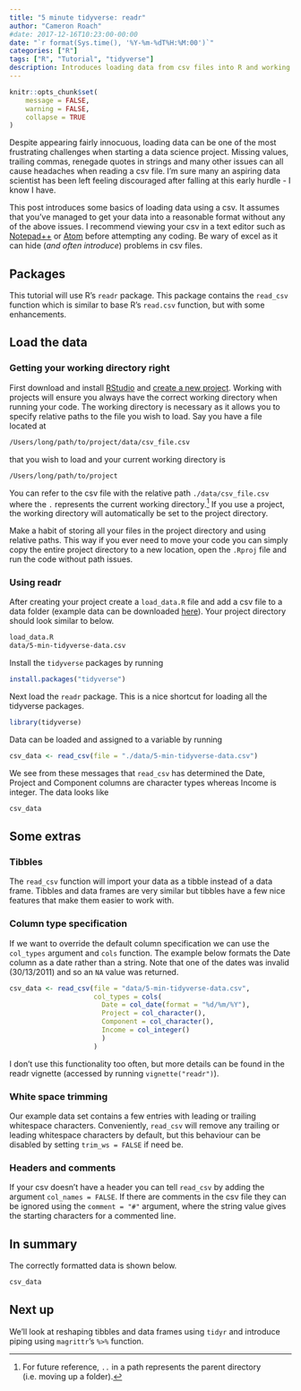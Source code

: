 ```yaml
---
title: "5 minute tidyverse: readr"
author: "Cameron Roach"
#date: 2017-12-16T10:23:00-00:00
date: "`r format(Sys.time(), '%Y-%m-%dT%H:%M:00')`"
categories: ["R"]
tags: ["R", "Tutorial", "tidyverse"]
description: Introduces loading data from csv files into R and working with RStudio projects.
---
```


```r
knitr::opts_chunk$set(
	message = FALSE,
	warning = FALSE,
	collapse = TRUE
)
```


Despite appearing fairly innocuous, loading data can be one of the most frustrating challenges when starting a data science project. Missing values, trailing commas, renegade quotes in strings and many other issues can all cause headaches when reading a csv file. I'm sure many an aspiring data scientist has been left feeling discouraged after falling at this early hurdle - I know I have.

This post introduces some basics of loading data using a csv. It assumes that you've managed to get your data into a reasonable format without any of the above issues. I recommend viewing your csv in a text editor such as [Notepad++](https://notepad-plus-plus.org/) or [Atom](https://atom.io/) before attempting any coding. Be wary of excel as it can hide (_and often introduce_) problems in csv files.

## Packages

This tutorial will use R's `readr` package. This package contains the `read_csv` function which is similar to base R's `read.csv` function, but with some enhancements.

## Load the data

### Getting your working directory right

First download and install [RStudio](https://www.rstudio.com/products/rstudio/) and [create a new project](https://support.rstudio.com/hc/en-us/articles/200526207-Using-Projects). Working with projects will ensure you always have the correct working directory when running your code. The working directory is necessary as it allows you to specify relative paths to the file you wish to load. Say you have a file located at

```bash
/Users/long/path/to/project/data/csv_file.csv
```

that you wish to load and your current working directory is

```bash
/Users/long/path/to/project
```

You can refer to the csv file with the relative path `./data/csv_file.csv` where the `.` represents the current working directory.^[For future reference, `..` in a path represents the parent directory (i.e. moving up a folder).] If you use a project, the working directory will automatically be set to the project directory.

<!-- A few guidelines to avoid problems: -->

<!-- 1. Use RStudio. -->
<!-- 2. Work with projects in RStudio. -->
<!-- 3. Save all your R scripts and data in the project directory. -->
<!-- 4. Use relative paths to refer to files. -->

Make a habit of storing all your files in the project directory and using relative paths. This way if you ever need to move your code you can simply copy the entire project directory to a new location, open the `.Rproj` file and run the code without path issues.

<!-- You can also easily switch projects in RStudio using the project dropdown menu and the working directory will automatically be updated. -->

### Using readr

After creating your project create a `load_data.R` file and add a csv file to a data folder (example data can be downloaded [here](https://raw.githubusercontent.com/camroach87/blog-build/master/content/post/data/5-min-tidyverse-data.csv)). Your project directory should look similar to below.

```bash
load_data.R
data/5-min-tidyverse-data.csv
```

Install the `tidyverse` packages by running

```r
install.packages("tidyverse")
```

Next load the `readr` package. This is a nice shortcut for loading all the tidyverse packages.

```r
library(tidyverse)
```

Data can be loaded and assigned to a variable by running

```r
csv_data <- read_csv(file = "./data/5-min-tidyverse-data.csv")
```

We see from these messages that `read_csv` has determined the Date, Project and Component columns are character types whereas Income is integer. The data looks like

```r
csv_data
```

<!-- One nice thing about `read_csv` compared to `read.csv` is data is imported as a tibble rather than a data frame. Tibbles and data frames function very similarly. Tibbles have a few nice features such as only showing the top few rows which is handy if you are dealing with a lot of data. Another nice touch is character columns are imported as strings rather than factors by default. Factors can be useful, but they can be fiddly to deal with especially for newcomers to R. -->

## Some extras

### Tibbles

The `read_csv` function will import your data as a tibble instead of a data frame. Tibbles and data frames are very similar but tibbles have a few nice features that make them easier to work with.

### Column type specification

If we want to override the default column specification we can use the `col_types` argument and `cols` function. The example below formats the Date column as a date rather than a string. Note that one of the dates was invalid (30/13/2011) and so an `NA` value was returned.

```r
csv_data <- read_csv(file = "data/5-min-tidyverse-data.csv",
                     col_types = cols(
                       Date = col_date(format = "%d/%m/%Y"),
                       Project = col_character(),
                       Component = col_character(),
                       Income = col_integer()
                       )
                     )
```

I don't use this functionality too often, but more details can be found in the readr vignette (accessed by running `vignette("readr")`).

### White space trimming

Our example data set contains a few entries with leading or trailing whitespace characters. Conveniently, `read_csv` will remove any trailing or leading whitespace characters by default, but this behaviour can be disabled by setting `trim_ws = FALSE` if need be.

### Headers and comments

If your csv doesn't have a header you can tell `read_csv` by adding the argument `col_names = FALSE`. If there are comments in the csv file they can be ignored using the `comment = "#"` argument, where the string value gives the starting characters for a commented line.

## In summary

The correctly formatted data is shown below.

```r
csv_data
```

## Next up

We'll look at reshaping tibbles and data frames using `tidyr` and introduce piping using `magrittr`'s `%>%` function.